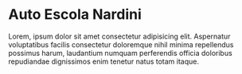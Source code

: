 
<Meta title="Introduction/Welcome" />

# Auto Escola Nardini

Lorem, ipsum dolor sit amet consectetur adipisicing elit. 
Aspernatur voluptatibus facilis consectetur doloremque nihil 
minima repellendus possimus harum, laudantium numquam perferendis 
officia doloribus repudiandae dignissimos enim tenetur natus totam itaque.